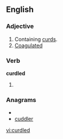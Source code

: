 ==English==

===Adjective===
{{en-adj}}

# Containing [[curd]]s.
# [[coagulated|Coagulated]]

===Verb===
'''curdled'''

# {{past of|[[curdle]]}}

===Anagrams===
* {{alphagram|cddelru}}
* [[cuddler#English|cuddler]]


[[vi:curdled]]